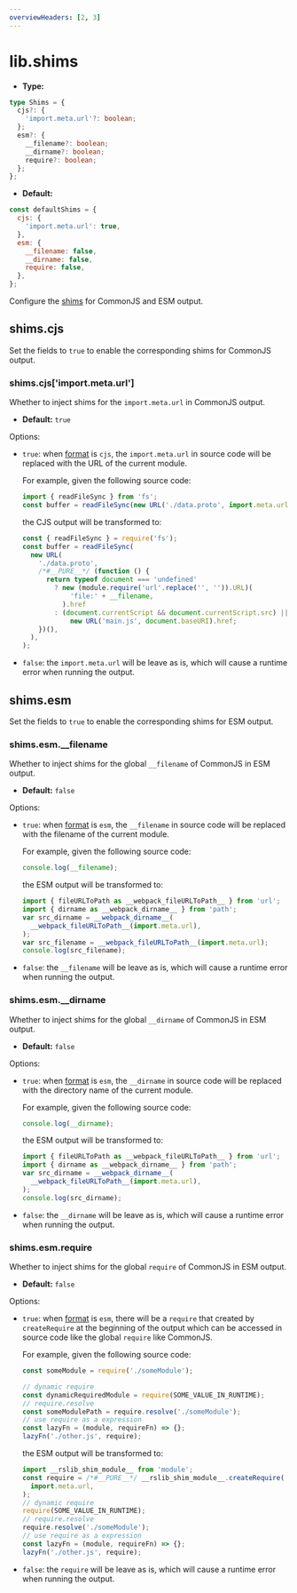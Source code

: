 ```yaml
---
overviewHeaders: [2, 3]
---
```


# lib.shims

- **Type:**

```ts
type Shims = {
  cjs?: {
    'import.meta.url'?: boolean;
  };
  esm?: {
    __filename?: boolean;
    __dirname?: boolean;
    require?: boolean;
  };
};
```

- **Default:**

```js
const defaultShims = {
  cjs: {
    'import.meta.url': true,
  },
  esm: {
    __filename: false,
    __dirname: false,
    require: false,
  },
};
```

Configure the [shims](https://developer.mozilla.org/en-US/docs/Glossary/Shim) for CommonJS and ESM output.

## shims.cjs

Set the fields to `true` to enable the corresponding shims for CommonJS output.

### shims.cjs['import.meta.url']

Whether to inject shims for the `import.meta.url` in CommonJS output.

- **Default:** `true`

Options:

- `true`: when [format](/config/lib/format) is `cjs`, the `import.meta.url` in source code will be replaced with the URL of the current module.

  For example, given the following source code:

  ```js
  import { readFileSync } from 'fs';
  const buffer = readFileSync(new URL('./data.proto', import.meta.url));
  ```

  the CJS output will be transformed to:

  ```js
  const { readFileSync } = require('fs');
  const buffer = readFileSync(
    new URL(
      './data.proto',
      /*#__PURE__*/ (function () {
        return typeof document === 'undefined'
          ? new (module.require('url'.replace('', '')).URL)(
              'file:' + __filename,
            ).href
          : (document.currentScript && document.currentScript.src) ||
              new URL('main.js', document.baseURI).href;
      })(),
    ),
  );
  ```

- `false`: the `import.meta.url` will be leave as is, which will cause a runtime error when running the output.

## shims.esm

Set the fields to `true` to enable the corresponding shims for ESM output.

### shims.esm.\_\_filename

Whether to inject shims for the global `__filename` of CommonJS in ESM output.

- **Default:** `false`

Options:

- `true`: when [format](/config/lib/format) is `esm`, the `__filename` in source code will be replaced with the filename of the current module.

  For example, given the following source code:

  ```js
  console.log(__filename);
  ```

  the ESM output will be transformed to:

  ```js
  import { fileURLToPath as __webpack_fileURLToPath__ } from 'url';
  import { dirname as __webpack_dirname__ } from 'path';
  var src_dirname = __webpack_dirname__(
    __webpack_fileURLToPath__(import.meta.url),
  );
  var src_filename = __webpack_fileURLToPath__(import.meta.url);
  console.log(src_filename);
  ```

- `false`: the `__filename` will be leave as is, which will cause a runtime error when running the output.

### shims.esm.\_\_dirname

Whether to inject shims for the global `__dirname` of CommonJS in ESM output.

- **Default:** `false`

Options:

- `true`: when [format](/config/lib/format) is `esm`, the `__dirname` in source code will be replaced with the directory name of the current module.

  For example, given the following source code:

  ```js
  console.log(__dirname);
  ```

  the ESM output will be transformed to:

  ```js
  import { fileURLToPath as __webpack_fileURLToPath__ } from 'url';
  import { dirname as __webpack_dirname__ } from 'path';
  var src_dirname = __webpack_dirname__(
    __webpack_fileURLToPath__(import.meta.url),
  );
  console.log(src_dirname);
  ```

- `false`: the `__dirname` will be leave as is, which will cause a runtime error when running the output.

### shims.esm.require

Whether to inject shims for the global `require` of CommonJS in ESM output.

- **Default:** `false`

Options:

- `true`: when [format](/config/lib/format) is `esm`, there will be a `require` that created by `createRequire` at the beginning of the output which can be accessed in source code like the global `require` like CommonJS.

  For example, given the following source code:

  ```js
  const someModule = require('./someModule');

  // dynamic require
  const dynamicRequiredModule = require(SOME_VALUE_IN_RUNTIME);
  // require.resolve
  const someModulePath = require.resolve('./someModule');
  // use require as a expression
  const lazyFn = (module, requireFn) => {};
  lazyFn('./other.js', require);
  ```

  the ESM output will be transformed to:

  ```js
  import __rslib_shim_module__ from 'module';
  const require = /*#__PURE__*/ __rslib_shim_module__.createRequire(
    import.meta.url,
  );
  // dynamic require
  require(SOME_VALUE_IN_RUNTIME);
  // require.resolve
  require.resolve('./someModule');
  // use require as a expression
  const lazyFn = (module, requireFn) => {};
  lazyFn('./other.js', require);
  ```

- `false`: the `require` will be leave as is, which will cause a runtime error when running the output.
